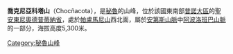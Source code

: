 {{Coord|14|42|56|S|69|16|28|W|display=title}}

'''喬克尼亞科塔山'''（Chocñacota），是[[秘魯|秘魯]]的山峰，位於該國東南部[[普諾大區|普諾大區]]的[[聖安東尼奧德普蒂納省|聖安東尼奧德普蒂納省]]，處於[[帕盧馬尼山|帕盧馬尼山]]西北面，屬於[[安第斯山脈|安第斯山脈]]中[[阿波洛班巴山脈|阿波洛班巴山脈]]的一部分，海拔高度5,300米。

{{Peru-geo-stub}}
[[Category:秘魯山峰|Category:秘魯山峰]]